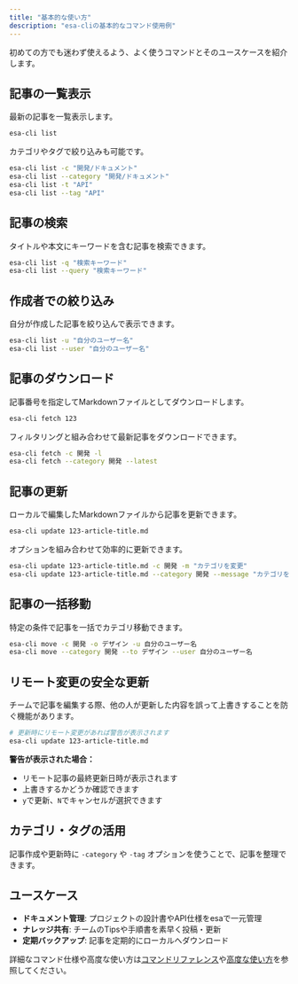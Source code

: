```yaml
---
title: "基本的な使い方"
description: "esa-cliの基本的なコマンド使用例"
---
```


初めての方でも迷わず使えるよう、よく使うコマンドとそのユースケースを紹介します。

## 記事の一覧表示

最新の記事を一覧表示します。
```bash
esa-cli list
```

カテゴリやタグで絞り込みも可能です。
```bash
esa-cli list -c "開発/ドキュメント"
esa-cli list --category "開発/ドキュメント"
esa-cli list -t "API"
esa-cli list --tag "API"
```

## 記事の検索

タイトルや本文にキーワードを含む記事を検索できます。
```bash
esa-cli list -q "検索キーワード"
esa-cli list --query "検索キーワード"
```

## 作成者での絞り込み

自分が作成した記事を絞り込んで表示できます。
```bash
esa-cli list -u "自分のユーザー名"
esa-cli list --user "自分のユーザー名"
```

## 記事のダウンロード

記事番号を指定してMarkdownファイルとしてダウンロードします。
```bash
esa-cli fetch 123
```

フィルタリングと組み合わせて最新記事をダウンロードできます。
```bash
esa-cli fetch -c 開発 -l
esa-cli fetch --category 開発 --latest
```

## 記事の更新

ローカルで編集したMarkdownファイルから記事を更新できます。
```bash
esa-cli update 123-article-title.md
```

オプションを組み合わせて効率的に更新できます。
```bash
esa-cli update 123-article-title.md -c 開発 -m "カテゴリを変更"
esa-cli update 123-article-title.md --category 開発 --message "カテゴリを変更"
```

## 記事の一括移動

特定の条件で記事を一括でカテゴリ移動できます。
```bash
esa-cli move -c 開発 -o デザイン -u 自分のユーザー名
esa-cli move --category 開発 --to デザイン --user 自分のユーザー名
```

## リモート変更の安全な更新

チームで記事を編集する際、他の人が更新した内容を誤って上書きすることを防ぐ機能があります。

```bash
# 更新時にリモート変更があれば警告が表示されます
esa-cli update 123-article-title.md
```

**警告が表示された場合：**
- リモート記事の最終更新日時が表示されます
- 上書きするかどうか確認できます
- `y`で更新、`N`でキャンセルが選択できます

## カテゴリ・タグの活用

記事作成や更新時に `-category` や `-tag` オプションを使うことで、記事を整理できます。

## ユースケース

- **ドキュメント管理**: プロジェクトの設計書やAPI仕様をesaで一元管理
- **ナレッジ共有**: チームのTipsや手順書を素早く投稿・更新
- **定期バックアップ**: 記事を定期的にローカルへダウンロード

詳細なコマンド仕様や高度な使い方は[コマンドリファレンス](./commands/)や[高度な使い方](./guides/advanced-usage)を参照してください。 